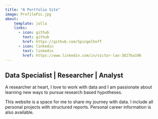 ```yaml
---
title: "A Portfolio Site"
image: ProfilePic.jpg
about:
    template: jolla
    links: 
      - icon: github
        text: github
        href: https://github.com/Spingelhoff
      - icon: linkedin
        text: linkedin
        href: https://www.linkedin.com/in/victor-lao-3827ba196
---
```


## Data Specialist \| Researcher \| Analyst

A researcher at heart, I love to work with data and I am passionate about learning new ways to pursue research based hypotheses.

This website is a space for me to share my journey with data. I include all personal projects with structured reports. Personal career information is also available.

